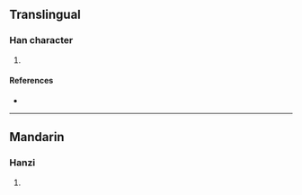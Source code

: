 {{character info/new}}
==Translingual==

===Han character===
{{Han char|rn=94|rad=犬|as=11|sn=14|four=46247|canj=KHAWE|ids=⿰犭曼}}

# {{defn|Han|sort=犬11}}

====References====
* {{Han ref|kx=0717.180|dkj=20626|dj=1129.020|hdz=21365.060|uh=734C|ud=29516|bh=E2CD|bd=58061}}

----

==Mandarin==

===Hanzi===
{{cmn-hanzi|pin=[[màn]] ([[man4]])|wg=man<sup>4</sup>}}

# {{defn|lang=cmn|sort=犬11}}